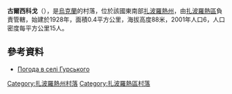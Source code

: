 {{coord|47|57|17|N|35|1|49|E|scale:100000|display=title}}

'''古爾西科戈'''（{{lang-uk|Гурського}}），是[[烏克蘭|烏克蘭]]的村落，位於該國東南部[[扎波羅熱州|扎波羅熱州]]，由[[扎波羅熱區|扎波羅熱區]]負責管轄，始建於1928年，面積0.4平方公里，海拔高度88米，2001年人口6，人口密度每平方公里15人。

==參考資料==
* [http://weather.in.ua/ua/zaporozhskaja/10591 Погода в селі Гурського] {{Wayback|url=http://weather.in.ua/ua/zaporozhskaja/10591 |date=20160305085410 }}

[[Category:扎波羅熱州村落|Category:扎波羅熱州村落]]
[[Category:扎波羅熱區村落|Category:扎波羅熱區村落]]


{{Zaporizhia-geo-stub}}